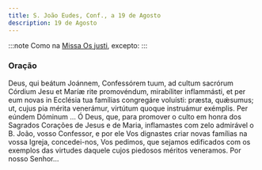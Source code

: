 ```yaml
---
title: S. João Eudes, Conf., a 19 de Agosto
description: 19 de Agosto
---
```


:::note
Como na [Missa Os justi](/missal/comum/14confessoresnaopontifices1), excepto:
:::

### Oração

<div class="side-by-side not-content">
  <span>
    Deus, qui beátum Joánnem, Confessórem tuum, ad cultum sacrórum Córdium Jesu et Maríæ rite
    promovéndum, mirabíliter inflammásti, et per eum novas in Ecclésia tua famílias congregáre
    voluísti: præsta, quǽsumus; ut, cujus pia mérita venerámur, virtútum quoque instruámur exémplis.
    Per eúndem Dóminum ...
  </span>
  <span>
    Ó Deus, que, para promover o culto em honra dos Sagrados Corações de Jesus e de Maria,
    inflamastes com zelo admirável o B. João, vosso Confessor, e por ele Vos dignastes criar novas
    famílias na vossa Igreja, concedei-nos, Vos pedimos, que sejamos edificados com os exemplos das
    virtudes daquele cujos piedosos méritos veneramos. Por nosso Senhor...
  </span>
</div>
